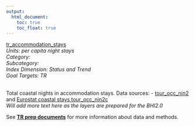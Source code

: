 ```yaml
---
output:
  html_document:
    toc: true
    toc_float: true
---
```


[tr_accommodation_stays](https://github.com/OHI-Science/bhi/blob/master/baltic/layers/tr_accommodation_stays_bhi2015.csv)\
*Units: per capita night stays*\
*Category:*\
*Subcategory:*\
*Index Dimension: Status and Trend*\
*Goal Targets: TR*\
<br>

Total coastal nights in accommodation stays.  Data sources:  - [tour_occ_nin2](http://appsso.eurostat.ec.europa.eu/nui/show.do?dataset=tour_occ_nin2&lang=en)  and [Eurostat coastal stays tour_occ_nin2c](http://appsso.eurostat.ec.europa.eu/nui/show.do?dataset=tour_occ_nin2c&lang=en)\
*Will add more text here as the layers are prepared for the BHI2.0*

See [**TR prep documents**](https://github.com/OHI-Science/bhi-1.0-archive/blob/draft/baltic2015/prep/TR/tr_prep.md) for more information about data and methods.

<br>

